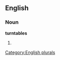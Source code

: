 ==English==

===Noun===
'''turntables'''

# {{plural of|[[turntable]]}}

[[Category:English plurals]]
